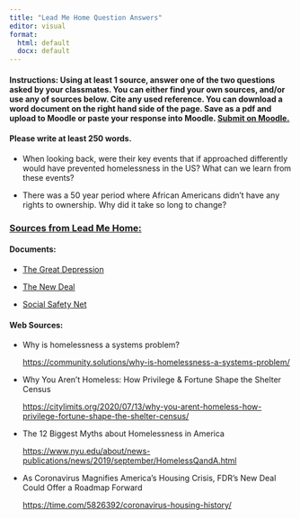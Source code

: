 ```yaml
---
title: "Lead Me Home Question Answers"
editor: visual
format: 
  html: default
  docx: default
---
```


#### Instructions: Using at least 1 source, answer one of the two questions asked by your classmates. You can either find your own sources, and/or use any of sources below. Cite any used reference. You can download a word document on the right hand side of the page. Save as a pdf and upload to Moodle or paste your response into Moodle. [Submit on Moodle.](https://moodle.cornellcollege.edu/mod/assign/view.php?id=274945)

#### **Please write at least 250 words.**

-   When looking back, were their key events that if approached differently would have prevented homelessness in the US? What can we learn from these events?

-   There was a 50 year period where African Americans didn't have any rights to ownership. Why did it take so long to change?

### [Sources from Lead Me Home:]{.underline}

#### Documents:

-   [The Great Depression](course-materials/documents/Reading_1_The_Great_Depression.pdf "Source: Lead Me Home - www.leadmehomefilm.com")

-   [T](course-materials/documents/Reading_2_The_New_Deal.pdf)[he New Deal](course-materials/documents/Reading_2_The_New_Deal.pdf "Source: Lead Me Home - www.leadmehomefilm.com")

-   [Social Safety Net](course-materials/documents/Reading_3_Social_Safety_Net.pdf "Source: Lead Me Home - www.leadmehomefilm.com")

#### Web Sources:

-   Why is homelessness a systems problem?

    <https://community.solutions/why-is-homelessness-a-systems-problem/>

-   Why You Aren't Homeless: How Privilege & Fortune Shape the Shelter Census

    <https://citylimits.org/2020/07/13/why-you-arent-homeless-how-privilege-fortune-shape-the-shelter-census/>

-   The 12 Biggest Myths about Homelessness in America

    <https://www.nyu.edu/about/news-publications/news/2019/september/HomelessQandA.html>

-   As Coronavirus Magnifies America's Housing Crisis, FDR's New Deal Could Offer a Roadmap Forward

    <https://time.com/5826392/coronavirus-housing-history/>
